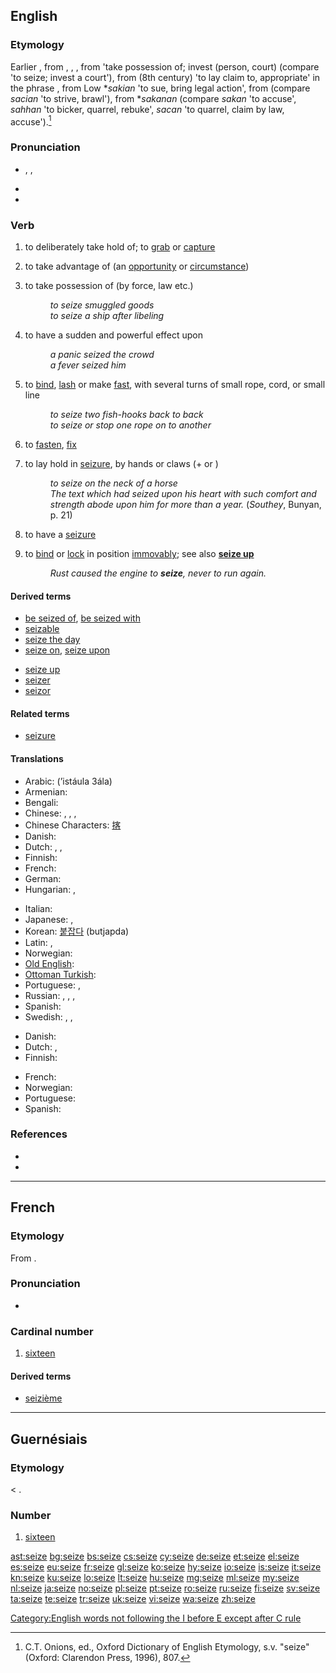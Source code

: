 ==English==

===Etymology===
Earlier {{term|seise|lang=en}}, from {{etyl|enm}} {{term|seisen|lang=enm}}, {{term|sesen|lang=enm}}, {{term|saisen|lang=enm}}, from {{etyl|fro}} {{term|seisir|lang=fro}} 'take possession of; invest (person, court) (compare {{etyl|fr|-}} {{term|saisir|lang=fr}} 'to seize; invest a court'), from {{etyl|ML.}} {{term|sacire|sacīre|lang=la}} (8th century) 'to lay claim to, appropriate' in the phrase {{term||ad propriam sacire}}, from Low {{etyl|frk}} *''sakian'' 'to sue, bring legal action', from {{proto|Germanic|sakōnan}} (compare {{etyl|ang|-}} ''sacian'' 'to strive, brawl'), from *''sakanan'' (compare {{etyl|osx|-}} ''sakan'' 'to accuse', {{etyl|goh|-}} ''sahhan'' 'to bicker, quarrel, rebuke', {{etyl|ang|-}} ''sacan'' 'to quarrel, claim by law, accuse').<ref>C.T. Onions, ed., Oxford Dictionary of English Etymology, s.v. "seize" (Oxford: Clarendon Press, 1996), 807.</ref>

===Pronunciation===
* {{enPR|sēz}}, {{IPA|/siːz/}}, {{X-SAMPA|/si:z/}}
* {{audio|en-us-seize.ogg|Audio (US)}}
* {{homophones|seas|sees}}

===Verb===
{{en-verb|seiz|ing}}

# {{transitive}} to deliberately take hold of; to [[grab]] or [[capture]]
# {{transitive}} to take advantage of (an [[opportunity]] or [[circumstance]])
# {{transitive}} to take possession of (by force, law etc.)
#: ''to seize smuggled goods''
#: ''to seize a ship after libeling''
# {{transitive}} to have a sudden and powerful effect upon
#: ''a panic seized the crowd''
#: ''a fever seized him''
# {{transitive|nautical}} to [[bind]], [[lash]] or make [[fast]], with several turns of small rope, cord, or small line
#: ''to seize two fish-hooks back to back''
#: ''to seize or stop one rope on to another''
# {{transitive|obsolete}} to [[fasten]], [[fix]]
# {{intransitive}} to lay hold in [[seizure]], by hands or claws (+ {{term|on|lang=en}} or {{term|upon|lang=en}})
#: ''to seize on the neck of a horse''
#: ''The text which had seized upon his heart with such comfort and strength abode upon him for more than a year.'' (''Southey'', Bunyan, p. 21)
# {{intransitive}} to have a [[seizure]]
# {{intransitive}} to [[bind]] or [[lock]] in position [[immovably]]; see also '''[[seize up]]'''
#: ''Rust caused the engine to '''seize''', never to run again.''

====Derived terms====
{{top2}}
* [[be seized of]], [[be seized with]]
* [[seizable]]
* [[seize the day]]
* [[seize on]], [[seize upon]]
{{mid2}}
* [[seize up]]
* [[seizer]]
* [[seizor]]
{{bottom}}

====Related terms====
* [[seizure]]

====Translations====
{{trans-top|grab}}
* Arabic: {{Arab|[[استولى على]]}} (’istáula 3ála)
* Armenian: {{t|hy|գրավել|tr=gravel}}
* Bengali: {{t-|bn|ধরা|sc=Beng|xs=Bengali}}
* Chinese: {{t|cmn|捕抓|tr=bǔzhuā|sc=Hans}}, {{t|cmn|攫取|tr=juéqǔ|sc=Hans}}, {{t-|cmn|捉|tr=zhuō|sc=Hans}}, {{t-|cmn|攫|tr=jué|sc=Hans}}
* Chinese Characters: [[揢]]
* Danish: {{t-|da|gribe}}
* Dutch: {{t+|nl|grijpen}}, {{t+|nl|vangen}}, {{t+|nl|pakken}}
* Finnish: {{t+|fi|tarttua}}
* French: {{t+|fr|saisir}}
* German: {{t|de|ergreifen}}
* Hungarian: {{t+|hu|megfog}}, {{t+|hu|megragad}}
{{trans-mid}}
* Italian: {{t+|it|prendere}}
* Japanese: {{t|ja|捉える|tr=とらえる, toraeru}}, {{t-|ja|つかむ|tr=tsukamu}}
* Korean: [[붙잡다]] (butjapda)
* Latin: {{t-|la|capere}}, {{t|la|possideo}}
* Norwegian: {{t-|no|gripe}}
* [[Old English]]: {{t-|ang|niman|xs=Old English}}
* [[Ottoman Turkish]]: {{tø|ota|استولى على|tr=istevli ele|sc=ota-Arab}}
* Portuguese: {{t+|pt|agarrar}}, {{t+|pt|capturar}}
* Russian: {{t|ru|захватывать|tr=zaxvátyvat’}} {{impf}}, {{t|ru|захватить|tr=zaxvatít’}} {{pf.}}, {{t|ru|схватывать|tr=sxvátyvat’}} {{impf}}, {{t|ru|схватить|tr=sxvatít’}} {{pf.}}
* Spanish: {{t+|es|agarrar}}
* Swedish: {{t+|sv|gripa}}, {{t+|sv|fånga}}, {{t|sv|tillskansa}}
{{trans-bottom}}

{{trans-top|take advantage}}
* Danish: {{t-|da|gribe}}
* Dutch: {{t+|nl|grijpen}}, {{t+|nl|aangrijpen}}
* Finnish: {{t+|fi|tarttua}} {{t+|fi|tilaisuus|alt=tilaisuuteen}}
{{trans-mid}}
* French: {{t+|fr|saisir}}
* Norwegian: {{t-|no|gripe}}
* Portuguese: {{t|pt|aproveitar}}
* Spanish: {{t|es|tomar}}
{{trans-bottom}}

===References===
<references/>
* {{R:Century 1911}}
* {{R:OED Online|code=50218654}}

[[Category:English words not following the I before E except after C rule]]

----

==French==
{{cardinalbox|fr|15|16|17|quinze|dix-sept|ord=seizième|wplink=Seize}}

===Etymology===
From {{etyl|la|fr}} {{term|sedecim|sēdecim|lang=la}}.

===Pronunciation===
* {{audio|Fr-seize.ogg|audio}}

===Cardinal number===
{{head|fr|cardinal number}}

# [[sixteen]]

====Derived terms====
* [[seizième]]

----

==Guernésiais==

===Etymology===
{{etyl|fro|roa-grn}} {{term|seize|lang=fro}} < {{etyl|la|roa-grn}} {{term|sedecim|sēdecim|lang=la}}.

===Number===
{{cardinalbox|roa-grn|15|16|17|tchinze|dix-sept}}
{{head|roa-grn|cardinal number}}

# [[sixteen]]

[[ast:seize]]
[[bg:seize]]
[[bs:seize]]
[[cs:seize]]
[[cy:seize]]
[[de:seize]]
[[et:seize]]
[[el:seize]]
[[es:seize]]
[[eu:seize]]
[[fr:seize]]
[[gl:seize]]
[[ko:seize]]
[[hy:seize]]
[[io:seize]]
[[is:seize]]
[[it:seize]]
[[kn:seize]]
[[ku:seize]]
[[lo:seize]]
[[lt:seize]]
[[hu:seize]]
[[mg:seize]]
[[ml:seize]]
[[my:seize]]
[[nl:seize]]
[[ja:seize]]
[[no:seize]]
[[pl:seize]]
[[pt:seize]]
[[ro:seize]]
[[ru:seize]]
[[fi:seize]]
[[sv:seize]]
[[ta:seize]]
[[te:seize]]
[[tr:seize]]
[[uk:seize]]
[[vi:seize]]
[[wa:seize]]
[[zh:seize]]